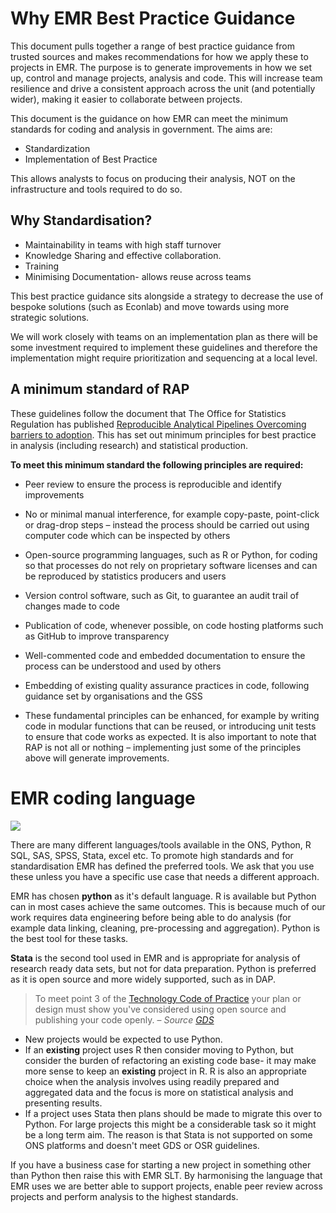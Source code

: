 
# Why EMR Best Practice Guidance

This document pulls together a range of best practice guidance from trusted sources and makes recommendations for how we apply these to projects in EMR. The purpose is to generate improvements in how we set up, control and manage projects, analysis and code. This will increase team resilience and drive a consistent approach across the unit (and potentially wider), making it easier to collaborate between projects.

This document is the guidance on how EMR can meet the minimum standards for coding and analysis in government. The aims are:

- Standardization
- Implementation of Best Practice

This allows analysts to focus on producing their analysis, NOT on the infrastructure and tools required to do so.

## Why Standardisation?

- Maintainability in teams with high staff turnover
- Knowledge Sharing and effective collaboration.
- Training
- Minimising Documentation- allows reuse across teams

This best practice guidance sits alongside a strategy to decrease the use of bespoke solutions (such as Econlab) and move towards using more strategic solutions.

We will work closely with teams on an implementation plan as there will be some investment required to implement these guidelines and therefore the implementation might require prioritization and sequencing at a local level.

## A minimum standard of RAP

These guidelines follow the document that The Office for Statistics Regulation has published [Reproducible Analytical Pipelines Overcoming barriers to adoption](https://osr.statisticsauthority.gov.uk/wp-content/uploads/2021/03/Reproducible-Analytical-Pipelines-Overcoming-barriers-to-adoption.pdf). This has set out minimum principles for best practice in analysis (including research) and statistical production.

::: {.warning}
**To meet this minimum standard the following principles are required:**
:::

* Peer review to ensure the process is reproducible and identify improvements 

* No or minimal manual interference, for example copy-paste, point-click or drag-drop steps – instead the process should be carried out using computer code which can be inspected by others

* Open-source programming languages, such as R or Python, for coding so that processes do not rely on proprietary software licenses and can be reproduced by statistics producers and users

* Version control software, such as Git, to guarantee an audit trail of changes made to code

* Publication of code, whenever possible, on code hosting platforms such as GitHub to improve transparency

* Well-commented code and embedded documentation to ensure the process can be understood and used by others

* Embedding of existing quality assurance practices in code, following guidance set by organisations and the GSS

* These fundamental principles can be enhanced, for example by writing code in modular functions that can be reused, or introducing unit tests to ensure that code works as expected. It is also important to note that RAP is not all or nothing – implementing just some of the principles above will generate improvements.

# EMR coding language

![](https://www.python.org/static/community_logos/python-logo-master-v3-TM-flattened.png)

There are many different languages/tools available in the ONS, Python, R SQL, SAS, SPSS, Stata, excel etc. To promote high standards and for standardisation EMR has defined the preferred tools. We ask that you use these unless you have a specific use case that needs a different approach.

EMR has chosen **python** as it&#39;s default language. R is available but Python can in most cases achieve the same outcomes. This is because much of our work requires data engineering before being able to do analysis (for example data linking, cleaning, pre-processing and aggregation). Python is the best tool for these tasks.

**Stata** is the second tool used in EMR and is appropriate for analysis of research ready data sets, but not for data preparation. Python is preferred as it is open source and more widely supported, such as in DAP.

> To meet point 3 of the [Technology Code of Practice](https://www.gov.uk/government/publications/technology-code-of-practice/technology-code-of-practice) your plan or design must show you&#39;ve considered using open source and publishing your code openly.
> -- <cite>Source [GDS](https://www.gov.uk/guidance/be-open-and-use-open-source)</cite>

- New projects would be expected to use Python.
- If an **existing** project uses R then consider moving to Python, but consider the burden of refactoring an existing code base- it may make more sense to keep an **existing** project in R. R is also an appropriate choice when the analysis involves using readily prepared and aggregated data and the focus is more on statistical analysis and presenting results.
- If a project uses Stata then plans should be made to migrate this over to Python. For large projects this might be a considerable task so it might be a long term aim. The reason is that Stata is not supported on some ONS platforms and doesn&#39;t meet GDS or OSR guidelines.

::: {.warning}
If you have a business case for starting a new project in something other than Python then raise this with EMR SLT. By harmonising the language that EMR uses we are better able to support projects, enable peer review across projects and perform analysis to the highest standards.
:::



